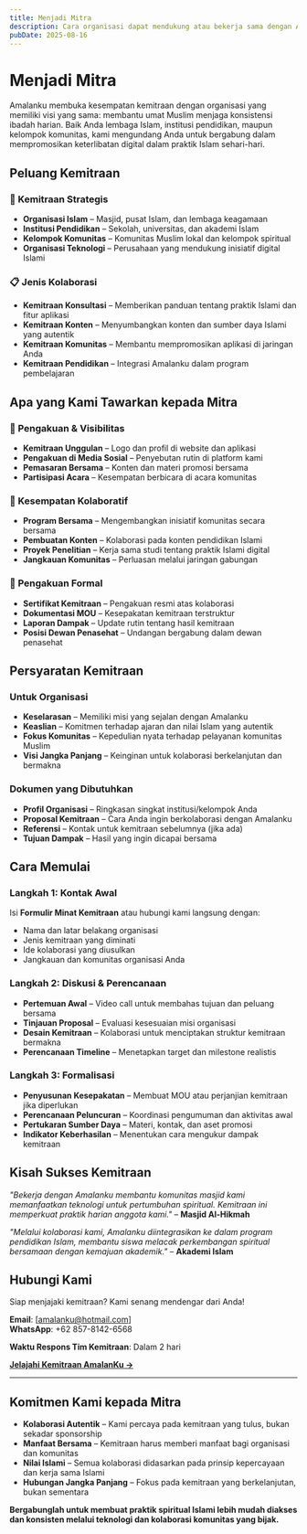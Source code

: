 ```yaml
---
title: Menjadi Mitra
description: Cara organisasi dapat mendukung atau bekerja sama dengan Amalanku
pubDate: 2025-08-16
---
```


# Menjadi Mitra

Amalanku membuka kesempatan kemitraan dengan organisasi yang memiliki visi yang sama: membantu umat Muslim menjaga konsistensi ibadah harian. Baik Anda lembaga Islam, institusi pendidikan, maupun kelompok komunitas, kami mengundang Anda untuk bergabung dalam mempromosikan keterlibatan digital dalam praktik Islam sehari-hari.

## Peluang Kemitraan

### 🤝 Kemitraan Strategis
- **Organisasi Islam** – Masjid, pusat Islam, dan lembaga keagamaan
- **Institusi Pendidikan** – Sekolah, universitas, dan akademi Islam  
- **Kelompok Komunitas** – Komunitas Muslim lokal dan kelompok spiritual
- **Organisasi Teknologi** – Perusahaan yang mendukung inisiatif digital Islami

### 📋 Jenis Kolaborasi
- **Kemitraan Konsultasi** – Memberikan panduan tentang praktik Islami dan fitur aplikasi
- **Kemitraan Konten** – Menyumbangkan konten dan sumber daya Islami yang autentik
- **Kemitraan Komunitas** – Membantu mempromosikan aplikasi di jaringan Anda
- **Kemitraan Pendidikan** – Integrasi Amalanku dalam program pembelajaran

## Apa yang Kami Tawarkan kepada Mitra

### 🌟 Pengakuan & Visibilitas
- **Kemitraan Unggulan** – Logo dan profil di website dan aplikasi
- **Pengakuan di Media Sosial** – Penyebutan rutin di platform kami
- **Pemasaran Bersama** – Konten dan materi promosi bersama
- **Partisipasi Acara** – Kesempatan berbicara di acara komunitas

### 🤝 Kesempatan Kolaboratif
- **Program Bersama** – Mengembangkan inisiatif komunitas secara bersama
- **Pembuatan Konten** – Kolaborasi pada konten pendidikan Islami
- **Proyek Penelitian** – Kerja sama studi tentang praktik Islami digital
- **Jangkauan Komunitas** – Perluasan melalui jaringan gabungan

### 📜 Pengakuan Formal
- **Sertifikat Kemitraan** – Pengakuan resmi atas kolaborasi
- **Dokumentasi MOU** – Kesepakatan kemitraan terstruktur
- **Laporan Dampak** – Update rutin tentang hasil kemitraan
- **Posisi Dewan Penasehat** – Undangan bergabung dalam dewan penasehat

## Persyaratan Kemitraan

### Untuk Organisasi
- **Keselarasan** – Memiliki misi yang sejalan dengan Amalanku
- **Keaslian** – Komitmen terhadap ajaran dan nilai Islam yang autentik
- **Fokus Komunitas** – Kepedulian nyata terhadap pelayanan komunitas Muslim
- **Visi Jangka Panjang** – Keinginan untuk kolaborasi berkelanjutan dan bermakna

### Dokumen yang Dibutuhkan
- **Profil Organisasi** – Ringkasan singkat institusi/kelompok Anda
- **Proposal Kemitraan** – Cara Anda ingin berkolaborasi dengan Amalanku
- **Referensi** – Kontak untuk kemitraan sebelumnya (jika ada)
- **Tujuan Dampak** – Hasil yang ingin dicapai bersama

## Cara Memulai

### Langkah 1: Kontak Awal
Isi **Formulir Minat Kemitraan** atau hubungi kami langsung dengan:
- Nama dan latar belakang organisasi
- Jenis kemitraan yang diminati
- Ide kolaborasi yang diusulkan
- Jangkauan dan komunitas organisasi Anda

### Langkah 2: Diskusi & Perencanaan
- **Pertemuan Awal** – Video call untuk membahas tujuan dan peluang bersama
- **Tinjauan Proposal** – Evaluasi kesesuaian misi organisasi
- **Desain Kemitraan** – Kolaborasi untuk menciptakan struktur kemitraan bermakna
- **Perencanaan Timeline** – Menetapkan target dan milestone realistis

### Langkah 3: Formalisasi
- **Penyusunan Kesepakatan** – Membuat MOU atau perjanjian kemitraan jika diperlukan
- **Perencanaan Peluncuran** – Koordinasi pengumuman dan aktivitas awal  
- **Pertukaran Sumber Daya** – Materi, kontak, dan aset promosi
- **Indikator Keberhasilan** – Menentukan cara mengukur dampak kemitraan

## Kisah Sukses Kemitraan

*"Bekerja dengan Amalanku membantu komunitas masjid kami memanfaatkan teknologi untuk pertumbuhan spiritual. Kemitraan ini memperkuat praktik harian anggota kami."* – **Masjid Al-Hikmah**  

*"Melalui kolaborasi kami, Amalanku diintegrasikan ke dalam program pendidikan Islam, membantu siswa melacak perkembangan spiritual bersamaan dengan kemajuan akademik."* – **Akademi Islam**

## Hubungi Kami

Siap menjajaki kemitraan? Kami senang mendengar dari Anda!

**Email**: [amalanku@hotmail.com]  
**WhatsApp**: +62 857-8142-6568  

**Waktu Respons Tim Kemitraan**: Dalam 2 hari 


**[Jelajahi Kemitraan AmalanKu →](./our-partners)**

---

## Komitmen Kami kepada Mitra

- **Kolaborasi Autentik** – Kami percaya pada kemitraan yang tulus, bukan sekadar sponsorship
- **Manfaat Bersama** – Kemitraan harus memberi manfaat bagi organisasi dan komunitas
- **Nilai Islami** – Semua kolaborasi didasarkan pada prinsip kepercayaan dan kerja sama Islami
- **Hubungan Jangka Panjang** – Fokus pada kemitraan yang berkelanjutan, bukan sementara

**Bergabunglah untuk membuat praktik spiritual Islami lebih mudah diakses dan konsisten melalui teknologi dan kolaborasi komunitas yang bijak.**
